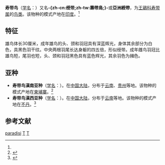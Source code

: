{{noteTA
|T=zh-hans:寿带鸟; zh-tw:綬帶; zh-hk:壽帶鳥
|1=zh-hans:寿带鸟; zh-tw:綬帶; zh-hk:壽帶鳥 
}}
{{Speciesbox
| genus = Terpsiphone
| species = paradisi
| status = LC
| status_system = iucn3.1
| status_ref = <ref>{{IUCN|id=103715992 |title=''Terpsiphone paradisi'' |assessors=[[BirdLife_International|BirdLife International]] |assessor-link=BirdLife International |version=2017.3 |year=2017 |accessdate=1 October 2016}} 数据库資料包含說明此物種被編入無危級別的原因</ref>
| image = Terpsiphone paradisi -near Amaya Lake, Dambulla, Sri Lanka-8.jpg
| image_caption = 雄鳥
| image2            = Asian Paradise-flycatcher (Female).jpg
| image2_caption    = 雌鳥
| authority = ([[卡尔·林奈|Linnaeus]], 1758)<ref name='id3889'>{{cite web| url =http://www.bioinfo.cn/db05/BjdwSpecies.php?action=view&id=3889| title =寿带鸟| work =《中国动物物种编目数据库》| publisher =中国科学院微生物研究所| author =中国科学院动物研究所| accessdate =2009-04-04| deadurl =yes| archiveurl =https://web.archive.org/web/20160305043903/http://www.bioinfo.cn/db05/BjdwSpecies.php?action=view&id=3889| archivedate =2016-03-05}}</ref>
| synonyms = * ''Corvus paradisi''
* ''Tchitrea paradisi''
}}

'''寿带鸟'''（[[学名|学名]]：{{lang|la|''Terpsiphone paradisi''}}）又名'''-{zh-cn:绶带;zh-tw:壽帶鳥;}-'''或'''亞洲綬帶'''，为[[王鶲科|王鶲科]][[寿带属|寿带属]]的[[鸟类|鸟类]]。该物种的模式产地在[[印度|印度]]。<ref name='id3889'/>

== 特征 ==
雄鸟体长30厘米，成年雄鸟的头、颈和羽冠具有深蓝辉光，身体其余部分为白色，具黑色羽干纹。中央两根羽尾长达身躯的四五倍，形似绶带。成年雌鸟羽冠比雄鸟短，尾羽也短，头、颈和羽冠黑色具有蓝色辉光，其余羽色为赭色。

== 亚种 ==
* '''寿带鸟滇南亚种'''（[[学名|学名]]：{{lang|la|''Terpsiphone paradisi indochinensis''}}）。在[[中国大陆|中国大陆]]，分布于[[云南|云南]]、[[贵州|贵州]]等地。该物种的模式产地在[[柬埔寨|柬埔寨]]。<ref name='id3891'>{{cite web| url =http://www.bioinfo.cn/db05/BjdwSpecies.php?action=view&id=3891| title =寿带鸟滇南亚种| work =《中国动物物种编目数据库》| publisher =中国科学院微生物研究所| author =中国科学院动物研究所| accessdate =2009-04-04| deadurl =yes| archiveurl =https://web.archive.org/web/20160305054254/http://www.bioinfo.cn/db05/BjdwSpecies.php?action=view&id=3891| archivedate =2016-03-05}}</ref>
* '''寿带鸟滇西亚种'''（[[学名|学名]]：{{lang|la|''Terpsiphone paradisi saturatior''}}）。在[[中国大陆|中国大陆]]，分布于[[云南|云南]]等地。该物种的模式产地在[[不丹|不丹]]。<ref name='id3892'>{{cite web| url =http://www.bioinfo.cn/db05/BjdwSpecies.php?action=view&id=3892| title =寿带鸟滇西亚种| work =《中国动物物种编目数据库》| publisher =中国科学院微生物研究所| author =中国科学院动物研究所| accessdate =2009-04-04| deadurl =yes| archiveurl =https://web.archive.org/web/20160305022625/http://www.bioinfo.cn/db05/BjdwSpecies.php?action=view&id=3892| archivedate =2016-03-05}}</ref>

== 参考文献 ==
{{reflist}}
{{Taxonbar|from=Q568512}}

[[Category:寿带属|paradisi]]
[[Category:卡尔·林奈命名的生物分类|T]]
[[Category:1758年描述的鸟类|T]]